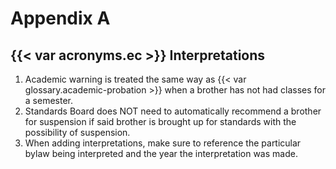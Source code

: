 # Appendix A

## {{< var acronyms.ec >}} Interpretations

1. Academic warning is treated the same way as {{< var glossary.academic-probation >}} when a brother has not had classes for a semester.
1. Standards Board does NOT need to automatically recommend a brother for suspension if said brother is brought up for standards with the possibility of suspension.
1. When adding interpretations, make sure to reference the particular bylaw being interpreted and the year the interpretation was made.
